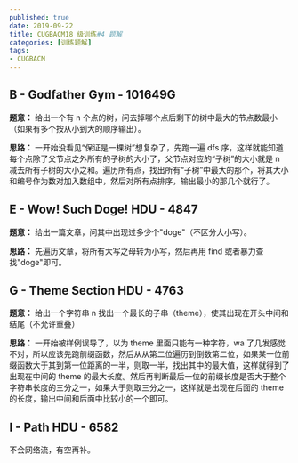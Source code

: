 ---
published: true
date: 2019-09-22
title: CUGBACM18 级训练#4 题解
categories: [训练题解]
tags: 
- CUGBACM
---



## B - Godfather Gym - 101649G

**题意：** 给出一个有 n 个点的树，问去掉哪个点后剩下的树中最大的节点数最小（如果有多个按从小到大的顺序输出）。

**思路：** 一开始没看见“保证是一棵树”想复杂了，先跑一遍 dfs 序，这样就能知道每个点除了父节点之外所有的子树的大小了，父节点对应的“子树”的大小就是 n 减去所有子树的大小之和。遍历所有点，找出所有“子树”中最大的那个，将其大小和编号作为数对加入数组中，然后对所有点排序，输出最小的那几个就行了。

## E - Wow! Such Doge! HDU - 4847 

**题意：** 给出一篇文章，问其中出现过多少个"doge"（不区分大小写）。

**思路：** 先遍历文章，将所有大写之母转为小写，然后再用 find 或者暴力查找"doge"即可。

## G - Theme Section HDU - 4763 

**题意：** 给出一个字符串 n 找出一个最长的子串（theme），使其出现在开头中间和结尾（不允许重叠）

**思路：** 一开始被样例误导了，以为 theme 里面只能有一种字符，wa 了几发感觉不对，所以应该先跑前缀函数，然后从从第二位遍历到倒数第二位，如果某一位前缀函数大于其到第一位距离的一半，则取一半，找出其中的最大值，这样就得到了出现在中间的 theme 的最大长度。然后再判断最后一位的前缀长度是否大于整个字符串长度的三分之一，如果大于则取三分之一，这样就是出现在后面的 theme 的长度，输出中间和后面中比较小的一个即可。

## I - Path HDU - 6582 

不会网络流，有空再补。
